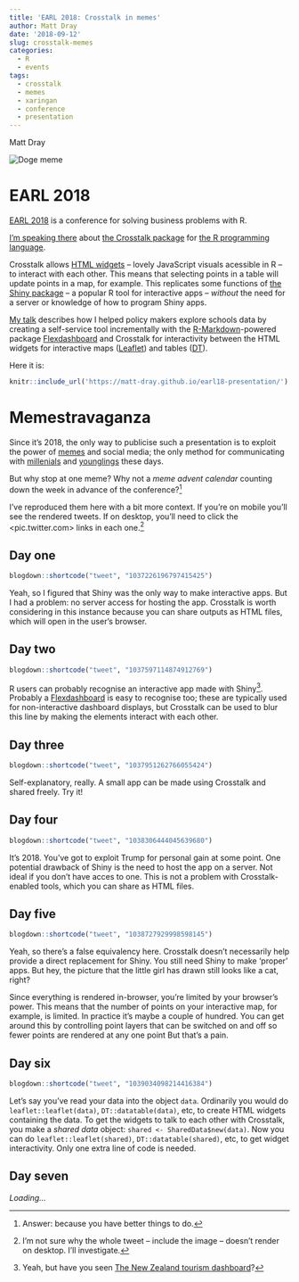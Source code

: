 ```yaml
---
title: 'EARL 2018: Crosstalk in memes'
author: Matt Dray
date: '2018-09-12'
slug: crosstalk-memes
categories:
  - R
  - events
tags:
  - crosstalk
  - memes
  - xaringan
  - conference
  - presentation
---
```



Matt Dray

<img src='https://raw.githubusercontent.com/matt-dray/earl18-presentation/master/memes/doge.jpg' alt='Doge meme'>

# EARL 2018

[EARL 2018](https://earlconf.com/2018/london/) is a conference for solving business problems with R.

[I'm speaking there](https://earlconf.com/2018/london/#matt-dray) about [the Crosstalk package](http://rstudio.github.io/crosstalk/) for [the R programming language](https://www.r-project.org/about.html).

Crosstalk allows [HTML widgets](https://www.htmlwidgets.org/) -- lovely JavaScript visuals acessible in R -- to interact with each other. This means that selecting points in a table will update points in a map, for example. This replicates some functions of [the Shiny package](https://shiny.rstudio.com/) -- a popular R tool for interactive apps -- *without* the need for a server or knowledge of how to program Shiny apps.

[My talk](https://matt-dray.github.io/earl18-presentation/#1) describes how I helped policy makers explore schools data by creating a self-service tool incrementally with the [R-Markdown](https://rmarkdown.rstudio.com/)-powered package [Flexdashboard](https://rmarkdown.rstudio.com/flexdashboard/) and Crosstalk for interactivity between the HTML widgets for interactive maps ([Leaflet](https://rstudio.github.io/leaflet/)) and tables ([DT](https://rstudio.github.io/DT/)).

Here it is:

```r
knitr::include_url('https://matt-dray.github.io/earl18-presentation/')
```

# Memestravaganza

Since it's 2018, the only way to publicise such a presentation is to exploit the power of [memes](https://knowyourmeme.com/memes/memes) and social media; the only method for communicating with [millenials](https://eu.usatoday.com/story/money/2017/05/22/avocado-latte-may-just-what-hipster-millennials-dreamed-maybe-not/102002538/) and [younglings](https://i.kym-cdn.com/entries/icons/mobile/000/023/078/youngling.jpg) these days.

But why stop at one meme? Why not a *meme advent calendar* counting down the week in advance of the conference?[^1]

I've reproduced them here with a bit more context. If you're on mobile you'll see the rendered tweets. If on desktop, you'll need to click the <pic.twitter.com> links in each one.[^2]

## Day one

```r
blogdown::shortcode("tweet", "1037226196797415425")
```

Yeah, so I figured that Shiny was the only way to make interactive apps. But I had a problem: no server access for hosting the app. Crosstalk is worth considering in this instance because you can share outputs as HTML files, which will open in the user's browser.

## Day two

```r
blogdown::shortcode("tweet", "1037597114874912769")
```

R users can probably recognise an interactive app made with Shiny[^3]. Probably a [Flexdashboard](https://rmarkdown.rstudio.com/flexdashboard/) is easy to recognise too; these are typically used for non-interactive dashboard displays, but Crosstalk can be used to blur this line by making the elements interact with each other.

## Day three

```r
blogdown::shortcode("tweet", "1037951262766055424")
```

Self-explanatory, really. A small app can be made using Crosstalk and shared freely. Try it!

## Day four

```r
blogdown::shortcode("tweet", "1038306444045639680")
```

It's 2018. You've got to exploit Trump for personal gain at some point. One potential drawback of Shiny is the need to host the app on a server. Not ideal if you don't have acces to one. This is not a problem with Crosstalk-enabled tools, which you can share as HTML files.

## Day five

```r
blogdown::shortcode("tweet", "1038727929998598145")
```

Yeah, so there's a false equivalency here. Crosstalk doesn't necessarily help provide a direct replacement for Shiny. You still need Shiny to make 'proper' apps. But hey, the picture that the little girl has drawn still looks like a cat, right?

Since everything is rendered in-browser, you're limited by your browser's power. This means that the number of points on your interactive map, for example, is limited. In practice it's maybe a couple of hundred. You can get around this by controlling point layers that can be switched on and off so fewer points are rendered at any one point But that's a pain.

## Day six

```r
blogdown::shortcode("tweet", "1039034098214416384")
```

Let's say you've read your data into the object `data`. Ordinarily you would do `leaflet::leaflet(data)`, `DT::datatable(data)`, etc, to create HTML widgets containing the data. To get the widgets to talk to each other with Crosstalk, you make a *shared data* object: `shared <- SharedData$new(data)`. Now you can do `leaflet::leaflet(shared)`, `DT::datatable(shared)`, etc, to get widget interactivity. Only one extra line of code is needed.

## Day seven

*Loading...*

[^1]: Answer: because you have better things to do.
[^2]: I'm not sure why the whole tweet -- include the image -- doesn't render on desktop. I'll investigate.
[^3]: Yeah, but have you seen [The New Zealand tourism dashboard](https://mbienz.shinyapps.io/tourism_dashboard_prod/)?
